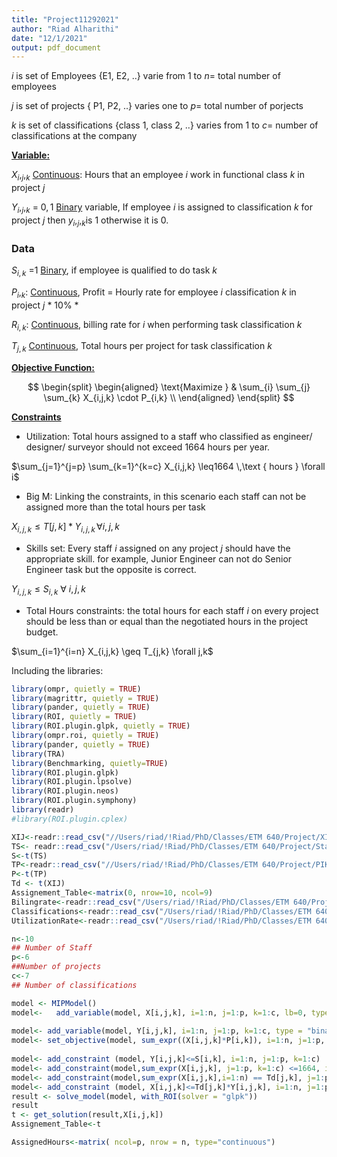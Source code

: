 ```yaml
---
title: "Project11292021"
author: "Riad Alharithi"
date: "12/1/2021"
output: pdf_document
---
```


$i$ is set of Employees {E1, E2, ..} varie from 1 to $n=$ total number of employees

$j$ is set of projects { P1, P2, ..} varies one to $p=$ total number of porjects

$k$ is set of classifications {class 1, class 2, ..} varies from 1 to $c=$ number of classifications at the company

[**Variable:**]{.ul}

$X_i,_j,_k$ [Continuous]{.ul}: Hours that an employee $i$ work in functional class $k$ in project $j$

$Y_i,_j,_k$ = ${0, 1}$ [Binary]{.ul} variable, If employee $i$ is assigned to classification $k$ for project $j$ then $y_i,_j,_k$is 1 otherwise it is 0.

### Data

$S_{i,k}$ =1 [Binary]{.ul}, if employee is qualified to do task $k$

$P_i,_k$: [Continuous]{.ul}, Profit = Hourly rate for employee $i$ classification $k$ in project $j$ \* 10% \*

$R_{i,k}$: [Continuous]{.ul}, billing rate for $i$ when performing task classification $k$

$T_{j,k}$ [Continuous]{.ul}, Total hours per project for task classification $k$

[**Objective Function:**]{.ul}

$$
 \begin{split}
 \begin{aligned}
    \text{Maximize  }   &  \sum_{i} \sum_{j} \sum_{k} X_{i,j,k} \cdot P_{i,k} \\
 \end{aligned}
 \end{split}
$$

[**Constraints**]{.ul}

-   Utilization: Total hours assigned to a staff who classified as engineer/ designer/ surveyor should not exceed 1664 hours per year.

$\sum_{j=1}^{j=p} \sum_{k=1}^{k=c} X_{i,j,k} \leq1664 \,\text { hours } \forall i$

-   Big M: Linking the constraints, in this scenario each staff can not be assigned more than the total hours per task

$X_{i,j,k}\leq T[j,k] * Y_{i,j,k} \,\forall i,j,k$

-   Skills set: Every staff $i$ assigned on any project $j$ should have the appropriate skill.
    for example, Junior Engineer can not do Senior Engineer task but the opposite is correct.

$Y_{i,j,k}\leq S_{i,k}\ \forall\ i, j, k$

-   Total Hours constraints: the total hours for each staff $i$ on every project should be less than or equal than the negotiated hours in the project budget.

$\sum_{i=1}^{i=n} X_{i,j,k} \geq T_{j,k} \forall j,k$

Including the libraries:

```r
library(ompr, quietly = TRUE)
library(magrittr, quietly = TRUE)
library(pander, quietly = TRUE)
library(ROI, quietly = TRUE)
library(ROI.plugin.glpk, quietly = TRUE)
library(ompr.roi, quietly = TRUE)
library(pander, quietly = TRUE)
library(TRA)
library(Benchmarking, quietly=TRUE)
library(ROI.plugin.glpk)
library(ROI.plugin.lpsolve)
library(ROI.plugin.neos)
library(ROI.plugin.symphony)
library(readr)
#library(ROI.plugin.cplex)
```

```r

XIJ<-readr::read_csv("//Users/riad/!Riad/PhD/Classes/ETM 640/Project/XIJ.csv")
TS<- readr::read_csv("/Users/riad/!Riad/PhD/Classes/ETM 640/Project/StaffSKills.csv")
S<-t(TS)
TP<-readr::read_csv("//Users/riad/!Riad/PhD/Classes/ETM 640/Project/PIK.csv")
P<-t(TP)
Td <- t(XIJ)
Assignement_Table<-matrix(0, nrow=10, ncol=9)
Bilingrate<-readr::read_csv("/Users/riad/!Riad/PhD/Classes/ETM 640/Project/BillingRates.csv")
Classifications<-readr::read_csv("/Users/riad/!Riad/PhD/Classes/ETM 640/Project/Classifications.csv")
UtilizationRate<-readr::read_csv("/Users/riad/!Riad/PhD/Classes/ETM 640/Project/UtilizationRate.csv")

n<-10
## Number of Staff
p<-6
##Number of projects
c<-7
## Number of classifications
```

```r
model <- MIPModel() 
model<-   add_variable(model, X[i,j,k], i=1:n, j=1:p, k=1:c, lb=0, type= "continuous")
  
model<- add_variable(model, Y[i,j,k], i=1:n, j=1:p, k=1:c, type = "binary") 
model<- set_objective(model, sum_expr((X[i,j,k]*P[i,k]), i=1:n, j=1:p, k=1:c), "max")
    
model<- add_constraint (model, Y[i,j,k]<=S[i,k], i=1:n, j=1:p, k=1:c)
model<- add_constraint(model,sum_expr(X[i,j,k], j=1:p, k=1:c) <=1664, i=1:n)
model<- add_constraint(model,sum_expr(X[i,j,k],i=1:n) == Td[j,k], j=1:p, k=1:c)
model<- add_constraint (model, X[i,j,k]<=Td[j,k]*Y[i,j,k], i=1:n, j=1:p, k=1:c)
result <- solve_model(model, with_ROI(solver = "glpk"))
result
t <- get_solution(result,X[i,j,k])
Assignement_Table<-t


```

```r

AssignedHours<-matrix( ncol=p, nrow = n, type="continuous")
```
